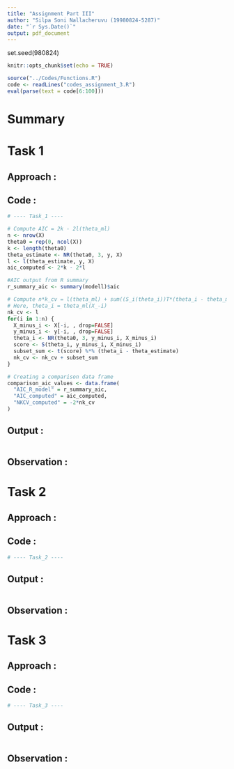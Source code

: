 ```yaml
---
title: "Assignment Part III"
author: "Silpa Soni Nallacheruvu (19980824-5287)"
date: "`r Sys.Date()`"
output: pdf_document
---
```


set.seed(980824)

```r
knitr::opts_chunk$set(echo = TRUE)
```

```r
source("../Codes/Functions.R")
code <- readLines("codes_assignment_3.R")
eval(parse(text = code[6:100]))
```

# Summary


# Task 1

## Approach :


## Code :

```r
# ---- Task_1 ----

# Compute AIC = 2k - 2l(theta_ml)
n <- nrow(X)
theta0 = rep(0, ncol(X))
k <- length(theta0)
theta_estimate <- NR(theta0, 3, y, X) 
l <- l(theta_estimate, y, X)
aic_computed <- 2*k - 2*l

#AIC output from R summary 
r_summary_aic <- summary(modell)$aic

# Compute n*k_cv = l(theta_ml) + sum((S_i(theta_i))T*(theta_i - theta_ml))
# Here, theta_i = theta_ml(X_-i)
nk_cv <- l
for(i in 1:n) {
  X_minus_i <- X[-i, , drop=FALSE]
  y_minus_i <- y[-i, , drop=FALSE]
  theta_i <- NR(theta0, 3, y_minus_i, X_minus_i)
  score <- S(theta_i, y_minus_i, X_minus_i)
  subset_sum <- t(score) %*% (theta_i - theta_estimate)
  nk_cv <- nk_cv + subset_sum
}

# Creating a comparison data frame 
comparison_aic_values <- data.frame(
  "AIC_R_model" = r_summary_aic,
  "AIC_computed" = aic_computed,
  "NKCV_computed" = -2*nk_cv
)

```

## Output :


```r

```

## Observation :

# Task 2

## Approach :



## Code :

```r
# ---- Task_2 ----


```

## Output :



```r

```

## Observation :


# Task 3

## Approach :



## Code :

```r
# ---- Task_3 ----


```

## Output :



```r

```

## Observation :


